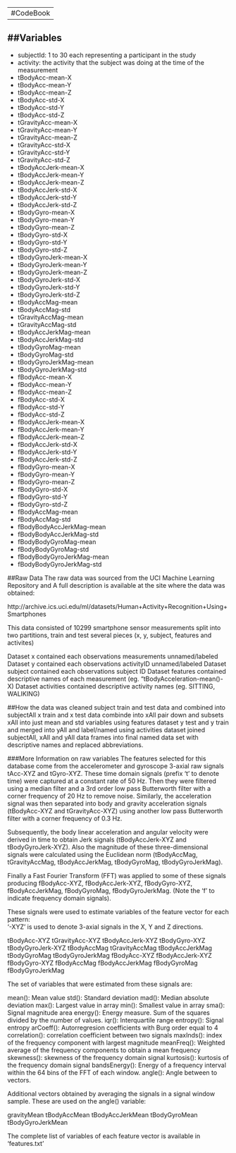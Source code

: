 ---
#CodeBook
--

##Variables
---------
- subjectId: 1 to 30 each representing a participant in the study
- activity: the activity that the subject was doing at the time of the measurement
- tBodyAcc-mean-X        
- tBodyAcc-mean-Y
- tBodyAcc-mean-Z
- tBodyAcc-std-X
- tBodyAcc-std-Y
- tBodyAcc-std-Z
- tGravityAcc-mean-X
- tGravityAcc-mean-Y
- tGravityAcc-mean-Z
- tGravityAcc-std-X
- tGravityAcc-std-Y
- tGravityAcc-std-Z
- tBodyAccJerk-mean-X
- tBodyAccJerk-mean-Y
- tBodyAccJerk-mean-Z
- tBodyAccJerk-std-X
- tBodyAccJerk-std-Y
- tBodyAccJerk-std-Z
- tBodyGyro-mean-X
- tBodyGyro-mean-Y
- tBodyGyro-mean-Z
- tBodyGyro-std-X
- tBodyGyro-std-Y
- tBodyGyro-std-Z
- tBodyGyroJerk-mean-X
- tBodyGyroJerk-mean-Y
- tBodyGyroJerk-mean-Z
- tBodyGyroJerk-std-X
- tBodyGyroJerk-std-Y
- tBodyGyroJerk-std-Z
- tBodyAccMag-mean
- tBodyAccMag-std
- tGravityAccMag-mean
- tGravityAccMag-std
- tBodyAccJerkMag-mean
- tBodyAccJerkMag-std
- tBodyGyroMag-mean
- tBodyGyroMag-std
- tBodyGyroJerkMag-mean
- tBodyGyroJerkMag-std
- fBodyAcc-mean-X
- fBodyAcc-mean-Y
- fBodyAcc-mean-Z
- fBodyAcc-std-X
- fBodyAcc-std-Y
- fBodyAcc-std-Z
- fBodyAccJerk-mean-X
- fBodyAccJerk-mean-Y
- fBodyAccJerk-mean-Z
- fBodyAccJerk-std-X
- fBodyAccJerk-std-Y
- fBodyAccJerk-std-Z
- fBodyGyro-mean-X
- fBodyGyro-mean-Y
- fBodyGyro-mean-Z
- fBodyGyro-std-X
- fBodyGyro-std-Y
- fBodyGyro-std-Z
- fBodyAccMag-mean
- fBodyAccMag-std
- fBodyBodyAccJerkMag-mean
- fBodyBodyAccJerkMag-std
- fBodyBodyGyroMag-mean
- fBodyBodyGyroMag-std
- fBodyBodyGyroJerkMag-mean
- fBodyBodyGyroJerkMag-std

##Raw Data
The raw data was sourced from the UCI Machine Learning Repository and A full description is available at the site where the data was obtained:

http://archive.ics.uci.edu/ml/datasets/Human+Activity+Recognition+Using+Smartphones

This data consisted of 10299 smartphone sensor measurements split into two partitions, train and test several pieces (x, y, subject, features and activites)

Dataset x contained each observations measurements unnamed/labeled
Dataset y contained each observations activityID unnamed/labeled
Dataset subject contained each observations subject ID
Dataset features contained descriptive names of each measurement (eg. "tBodyAcceleration-mean()-X)
Dataset activities contained descriptive activity names (eg. SITTING, WALIKING)

##How the data was cleaned
subject train and test data and combined into subjectAll
x train and x test data combinde into xAll
pair down and subsets xAll into just mean and std variables using features dataset
y test and y train and merged into yAll and label/named using activities dataset
joined subjectAll, xAll and yAll data frames into final
named data set with descriptive names and replaced abbreviations.


###More Information on raw variables
The features selected for this database come from the accelerometer and gyroscope 3-axial raw signals tAcc-XYZ and tGyro-XYZ. These time domain signals (prefix 't' to denote time) were captured at a constant rate of 50 Hz. Then they were filtered using a median filter and a 3rd order low pass Butterworth filter with a corner frequency of 20 Hz to remove noise. Similarly, the acceleration signal was then separated into body and gravity acceleration signals (tBodyAcc-XYZ and tGravityAcc-XYZ) using another low pass Butterworth filter with a corner frequency of 0.3 Hz. 

Subsequently, the body linear acceleration and angular velocity were derived in time to obtain Jerk signals (tBodyAccJerk-XYZ and tBodyGyroJerk-XYZ). Also the magnitude of these three-dimensional signals were calculated using the Euclidean norm (tBodyAccMag, tGravityAccMag, tBodyAccJerkMag, tBodyGyroMag, tBodyGyroJerkMag). 

Finally a Fast Fourier Transform (FFT) was applied to some of these signals producing fBodyAcc-XYZ, fBodyAccJerk-XYZ, fBodyGyro-XYZ, fBodyAccJerkMag, fBodyGyroMag, fBodyGyroJerkMag. (Note the 'f' to indicate frequency domain signals). 

These signals were used to estimate variables of the feature vector for each pattern:  
'-XYZ' is used to denote 3-axial signals in the X, Y and Z directions.

tBodyAcc-XYZ
tGravityAcc-XYZ
tBodyAccJerk-XYZ
tBodyGyro-XYZ
tBodyGyroJerk-XYZ
tBodyAccMag
tGravityAccMag
tBodyAccJerkMag
tBodyGyroMag
tBodyGyroJerkMag
fBodyAcc-XYZ
fBodyAccJerk-XYZ
fBodyGyro-XYZ
fBodyAccMag
fBodyAccJerkMag
fBodyGyroMag
fBodyGyroJerkMag

The set of variables that were estimated from these signals are: 

mean(): Mean value
std(): Standard deviation
mad(): Median absolute deviation 
max(): Largest value in array
min(): Smallest value in array
sma(): Signal magnitude area
energy(): Energy measure. Sum of the squares divided by the number of values. 
iqr(): Interquartile range 
entropy(): Signal entropy
arCoeff(): Autorregresion coefficients with Burg order equal to 4
correlation(): correlation coefficient between two signals
maxInds(): index of the frequency component with largest magnitude
meanFreq(): Weighted average of the frequency components to obtain a mean frequency
skewness(): skewness of the frequency domain signal 
kurtosis(): kurtosis of the frequency domain signal 
bandsEnergy(): Energy of a frequency interval within the 64 bins of the FFT of each window.
angle(): Angle between to vectors.

Additional vectors obtained by averaging the signals in a signal window sample. These are used on the angle() variable:

gravityMean
tBodyAccMean
tBodyAccJerkMean
tBodyGyroMean
tBodyGyroJerkMean

The complete list of variables of each feature vector is available in 'features.txt'


